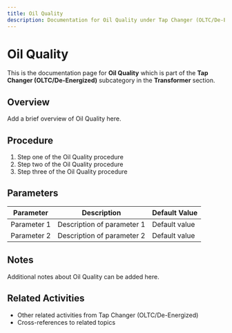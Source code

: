```yaml
---
title: Oil Quality
description: Documentation for Oil Quality under Tap Changer (OLTC/De-Energized) in Transformer category
---
```


# Oil Quality

This is the documentation page for **Oil Quality** which is part of the **Tap Changer (OLTC/De-Energized)** subcategory in the **Transformer** section.

## Overview

Add a brief overview of Oil Quality here.

## Procedure

1. Step one of the Oil Quality procedure
2. Step two of the Oil Quality procedure
3. Step three of the Oil Quality procedure

## Parameters

| Parameter | Description | Default Value |
|-----------|-------------|---------------|
| Parameter 1 | Description of parameter 1 | Default value |
| Parameter 2 | Description of parameter 2 | Default value |

## Notes

Additional notes about Oil Quality can be added here.

## Related Activities

- Other related activities from Tap Changer (OLTC/De-Energized)
- Cross-references to related topics

